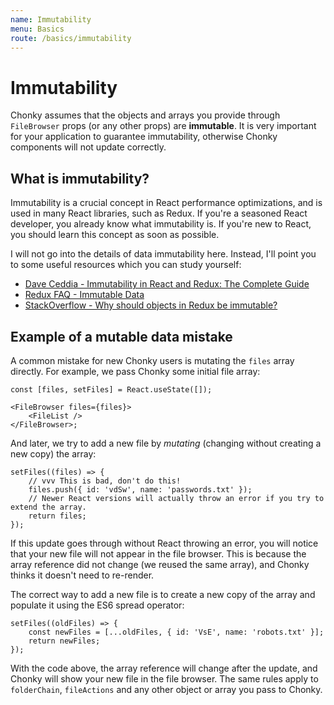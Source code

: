 ```yaml
---
name: Immutability
menu: Basics
route: /basics/immutability
---
```


# Immutability

Chonky assumes that the objects and arrays you provide through `FileBrowser` props (or
any other props) are **immutable**. It is very important for your application to
guarantee immutability, otherwise Chonky components will not update correctly.

## What is immutability?

Immutability is a crucial concept in React performance optimizations, and is used in
many React libraries, such as Redux. If you're a seasoned React developer, you
already know what immutability is. If you're new to React, you should learn this
concept as soon as possible.

I will not go into the details of data immutability here. Instead, I'll point you to
some useful resources which you can study yourself:

-   [Dave Ceddia - Immutability in React and Redux: The Complete Guide](https://daveceddia.com/react-redux-immutability-guide/)
-   [Redux FAQ - Immutable Data](https://redux.js.org/faq/immutable-data)
-   [StackOverflow - Why should objects in Redux be immutable?](https://stackoverflow.com/questions/34958775/why-should-objects-in-redux-be-immutable/34962065#34962065)

## Example of a mutable data mistake

A common mistake for new Chonky users is mutating the `files` array directly. For
example, we pass Chonky some initial file array:

```tsx
const [files, setFiles] = React.useState([]);

<FileBrowser files={files}>
    <FileList />
</FileBrowser>;
```

And later, we try to add a new file by _mutating_ (changing without creating a new copy)
the array:

```tsx
setFiles((files) => {
    // vvv This is bad, don't do this!
    files.push({ id: 'vdSw', name: 'passwords.txt' });
    // Newer React versions will actually throw an error if you try to extend the array.
    return files;
});
```

If this update goes through without React throwing an error, you will notice that your
new file will not appear in the file browser. This is because the array reference did
not change (we reused the same array), and Chonky thinks it doesn't need to re-render.

The correct way to add a new file is to create a new copy of the array and populate it
using the ES6 spread operator:

```tsx
setFiles((oldFiles) => {
    const newFiles = [...oldFiles, { id: 'VsE', name: 'robots.txt' }];
    return newFiles;
});
```

With the code above, the array reference will change after the update, and Chonky will
show your new file in the file browser. The same rules apply to `folderChain`,
`fileActions` and any other object or array you pass to Chonky.
